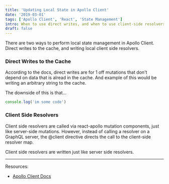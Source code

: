 ```yaml
---
title: 'Updating Local State in Apollo Client'
date: '2019-03-01'
tags: ['Apollo Client', 'React', 'State Management']
intro: When to use direct writes, and when to use client-side resolvers
draft: false
---
```


There are two ways to perform local state management in Apollo Client. Direct writes to the cache, and writing local client side resolvers.

### Direct Writes to the Cache

According to the docs, direct writes are for 1 off mutations that don't depend on data that is alread in the cache. And example of this would be writing an arbitrary string to the cache.

The downside of this is that...

```.js
console.log('im some code')

```

### Client Side Resolvers

Client side resolvers are called via react-apollo mutation components, just like server-side mutations. However, instead of calling a resolver on a GraphQL server, the @client directive directs the call to the client-side resolver map.

Client side resolvers are written just like server side resolvers.

---

Resources:

- [Apollo Client Docs](https://www.apollographql.com/docs/react/essentials/local-state.html#updating-local-state)
